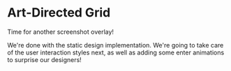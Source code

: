 # Art-Directed Grid

Time for another screenshot overlay!

We're done with the static design implementation. We're going to take care of the user interaction styles next, as well as adding some enter animations to surprise our designers!
